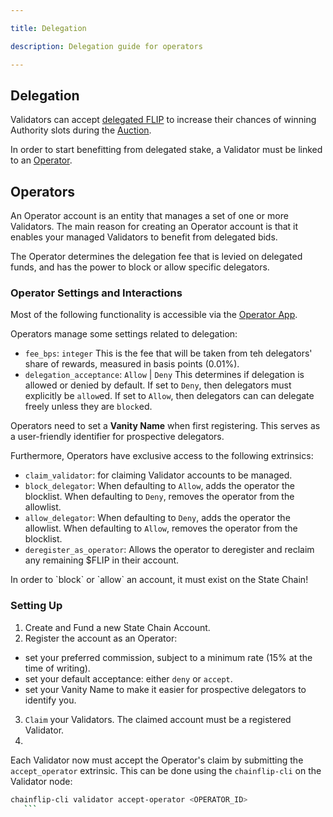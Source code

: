 ```yaml
---

title: Delegation

description: Delegation guide for operators

---
```



## Delegation

Validators can accept [delegated FLIP](/protocol/delegation) to increase their chances of winning Authority slots during the [Auction](/validators/validator-auctions-bonds-and-rewards).

In order to start benefitting from delegated stake, a Validator must be linked to an [Operator](#operators).



## Operators

An Operator account is an entity that manages a set of one or more Validators. The main reason for creating an Operator account is that it enables your managed Validators to benefit from delegated bids.

The Operator determines the delegation fee that is levied on delegated funds, and has the power to block or allow specific delegators.

### Operator Settings and Interactions

Most of the following functionality is accessible via the [Operator App](https://auctions.perseverance.chainflip.io/v2/operators).

Operators manage some settings related to delegation:

- `fee_bps`: `integer`
This is the fee that will be taken from teh delegators' share of rewards, measured in basis points (0.01%).
- `delegation_acceptance`: `Allow` | `Deny`
This determines if delegation is allowed or denied by default. If set to `Deny`, then delegators must explicitly be `allow`ed. If set to `Allow`, then delegators can can delegate freely unless they are `block`ed.

Operators need to set a **Vanity Name** when first registering. This serves as a user-friendly identifier for prospective delegators.

Furthermore, Operators have exclusive access to the following extrinsics:

- `claim_validator`: for claiming Validator accounts to be managed.
- `block_delegator`:
When defaulting to `Allow`, adds the operator the blocklist.
When defaulting to `Deny`, removes the operator from the allowlist.
- `allow_delegator`:
When defaulting to `Deny`, adds the operator the allowlist.
When defaulting to `Allow`, removes the operator from the blocklist.
- `deregister_as_operator`: Allows the operator to deregister and reclaim any remaining $FLIP in their account.

<Callout type="info">
    In order to `block` or `allow` an account, it must exist on the State Chain!
</Callout>

### Setting Up

1. Create and Fund a new State Chain Account.
2. Register the account as an Operator:
 - set your preferred commission, subject to a minimum rate (15% at the time of writing).
 - set your default acceptance: either `deny` or `accept`.
 - set your Vanity Name to make it easier for prospective delegators to identify you.
3. `Claim` your Validators. The claimed account must be a registered Validator.
4.
Each Validator now must accept the Operator's claim by submitting the `accept_operator` extrinsic. This can be done using the `chainflip-cli` on the Validator node:

 ```sh
 chainflip-cli validator accept-operator <OPERATOR_ID>
    ```

